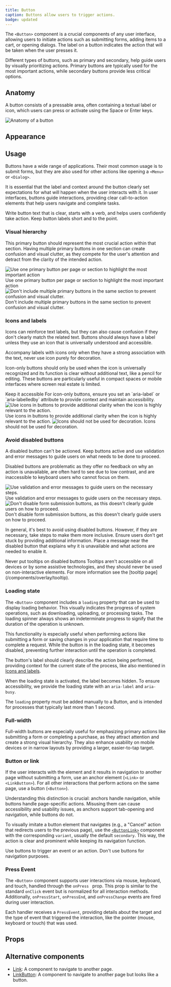 ```yaml
---
title: Button
caption: Buttons allow users to trigger actions.
badge: updated
---
```


The `<Button>` component is a crucial components of any user interface, allowing users to initiate actions such as submitting forms, adding items to a cart, or opening dialogs. The label on a button indicates the action that will be taken when the user presses it.

Different types of buttons, such as primary and secondary, help guide users by visually prioritizing actions. Primary buttons are typically used for the most important actions, while secondary buttons provide less critical options.

## Anatomy

A button consists of a pressable area, often containing a textual label or icon, which users can press or activate using the Space or Enter keys.

<Image
  src="/button/button-anatomy.jpg"
  alt="Anatomy of a button"
  width={800}
  height={550}
  className="mx-auto block"
/>

## Appearance

<AppearanceDemo component={title} />

<AppearanceTable component={title} />

## Usage

Buttons have a wide range of applications. Their most common usage is to submit forms, but they are also used for other actions like opening a `<Menu>` or `<Dialog>`.

It is essential that the label and context around the button clearly set expectations for what will happen when the user interacts with it. In user interfaces, buttons guide interactions, providing clear call-to-action elements that help users navigate and complete tasks.

<GuidelineTiles>
  <Do>
    <Do.Description>
      Write button text that is clear, starts with a verb, and helps users
      confidently take action.
    </Do.Description>
  </Do>
  <Do>
    <Do.Description>Keep button labels short and to the point.</Do.Description>
  </Do>
</GuidelineTiles>

### Visual hierarchy

This primary button should represent the most crucial action within that section. Having multiple primary buttons in one section can create confusion and visual clutter, as they compete for the user's attention and detract from the clarity of the intended action.

<GuidelineTiles>
  <Do>
    <Do.Figure>
      <Image
        width={700}
        height={700}
        unoptimized
        src="/button/button-hierachy-do.jpg"
        alt="Use one primary button per page or section to highlight the most important action"
      />
    </Do.Figure>
    <Do.Description>
      Use one primary button per page or section to highlight the most important
      action
    </Do.Description>
  </Do>
  <Dont>
    <Dont.Figure>
      <Image
        width={700}
        height={700}
        unoptimized
        src="/button/button-hierachy-dont.jpg"
        alt="Don't include multiple primary buttons in the same section to prevent confusion and visual clutter."
      />
    </Dont.Figure>
    <Dont.Description>
      Don't include multiple primary buttons in the same section to prevent
      confusion and visual clutter.
    </Dont.Description>
  </Dont>
</GuidelineTiles>

### Icons and labels

Icons can reinforce text labels, but they can also cause confusion if they don't clearly match the related text. Buttons should always have a label unless they use an icon that is universally understood and accessible.

Accompany labels with icons only when they have a strong association with the text, never use icon purely for decoration.

Icon-only buttons should only be used when the icon is universally recognized and its function is clear without additional text, like a pencil for editing. These buttons are particularly useful in compact spaces or mobile interfaces where screen real estate is limited.

<ComponentDemo file="./button-icon.demo.tsx" />

<SectionMessage variant="info">
  <SectionMessage.Title>Keep it accessible</SectionMessage.Title>
  <SectionMessage.Content>
    For icon-only buttons, ensure you set an `aria-label` or `aria-labelledby`
    attribute to provide context and maintain accessibility.
  </SectionMessage.Content>
</SectionMessage>

<GuidelineTiles>
  <Do>
    <Do.Figure>
      <Image
        width={700}
        height={700}
        unoptimized
        src="/button/button-icon-do.jpg"
        alt="Use icons in buttons to provide additional clarity when the icon is highly relevant to the action."
      />
    </Do.Figure>
    <Do.Description>
      Use icons in buttons to provide additional clarity when the icon is highly
      relevant to the action.
    </Do.Description>
  </Do>
  <Dont>
    <Dont.Figure>
      <Image
        width={700}
        height={700}
        unoptimized
        src="/button/button-icon-dont.jpg"
        alt="Icons should not be used for decoration."
      />
    </Dont.Figure>
    <Dont.Description>
      Icons should not be used for decoration.
    </Dont.Description>
  </Dont>
</GuidelineTiles>

### Avoid disabled buttons

A disabled button can't be actioned. Keep buttons active and use validation and error messages to guide users on what needs to be done to proceed.

Disabled buttons are problematic as they offer no feedback on why an action is unavailable, are often hard to see due to low contrast, and are inaccessible to keyboard users who cannot focus on them.

<GuidelineTiles>
  <Do>
    <Do.Figure>
      <Image
        width={700}
        height={700}
        unoptimized
        src="/button/button-disabled-do.jpg"
        alt="Use validation and error messages to guide users on the necessary steps."
      />
    </Do.Figure>
    <Do.Description>
      Use validation and error messages to guide users on the necessary steps.
    </Do.Description>
  </Do>
  <Dont>
    <Dont.Figure>
      <Image
        width={700}
        height={700}
        unoptimized
        src="/button/button-disabled-dont.jpg"
        alt="Don't disable form submission buttons, as this doesn't clearly guide users on how to proceed."
      />
    </Dont.Figure>
    <Dont.Description>
      Don't disable form submission buttons, as this doesn't clearly guide users
      on how to proceed.
    </Dont.Description>
  </Dont>
</GuidelineTiles>

In general, it's best to avoid using disabled buttons. However, if they are necessary, take steps to make them more inclusive. Ensure users don't get stuck by providing additional information. Place a message near the disabled button that explains why it is unavailable and what actions are needed to enable it.

<ComponentDemo file="./button-disabled.demo.tsx" />

<SectionMessage variant="warning">
  <SectionMessage.Title>
    Never put tooltips on disabled buttons
  </SectionMessage.Title>
  <SectionMessage.Content>
    Tooltips aren't accessible on all devices or by some assistive technologies,
    and they should never be used on non-interactive elements. For more
    information see the [tooltip page](/components/overlay/tooltip).
  </SectionMessage.Content>
</SectionMessage>

### Loading state

The `<Button>` component includes a `loading` property that can be used to display loading behavior. This visually indicates the progress of system operations, such as downloading, uploading, or processing tasks. The loading spinner always shows an indeterminate progress to signify that the duration of the operation is unknown.

This functionality is especially useful when performing actions like submitting a form or saving changes in your application that require time to complete a request. While the button is in the loading state, it becomes disabled, preventing further interaction until the operation is completed.

The button's label should clearly describe the action being performed, providing context for the current state of the process, like also mentioned in [Icons and labels](#icons-and-labels).

When the loading state is activated, the label becomes hidden. To ensure accessibility, we provide the loading state with an `aria-label` and `aria-busy`.

The `loading` property must be added manually to a Button, and is intended for processes that typically last more than 1 second.

<ComponentDemo file="./button-loading.demo.tsx" />

### Full-width

Full-width buttons are especially useful for emphasizing primary actions like submitting a form or completing a purchase, as they attract attention and create a strong visual hierarchy. They also enhance usability on mobile devices or in narrow layouts by providing a larger, easier-to-tap target.

<ComponentDemo file="./button-full-width.demo.tsx" />

### Button or link

If the user interacts with the element and it results in navigation to another page without submitting a form, use an anchor element (`<Link>` or `<LinkButton>`). For all other interactions that perform actions on the same page, use a button (`<Button>`).

Understanding this distinction is crucial: anchors handle navigation, while buttons handle page-specific actions. Misusing them can cause accessibility and usability issues, as anchors support tab-opening and navigation, while buttons do not.

To visually imitate a button element that navigates (e.g., a "Cancel" action that redirects users to the previous page), use the [`<ButtonLink>`](/components/actions/button-link) component with the corresponding `variant`, usually the default `secondary`. This way, the action is clear and prominent while keeping its navigation function.

<ComponentDemo file="./button-link.demo.tsx" />

<GuidelineTiles>
  <Do>
    <Do.Description>
      Use buttons to trigger an event or an action.
    </Do.Description>
  </Do>
  <Dont>
    <Dont.Description>
      Don't use buttons for navigation purposes.
    </Dont.Description>
  </Dont>
</GuidelineTiles>

### Press Event

The `<Button>` component supports user interactions via mouse, keyboard, and touch, handled through the `onPress ` prop. This prop is similar to the standard `onClick` event but is normalized for all interaction methods. Additionally, `onPressStart`, `onPressEnd`, and `onPressChange` events are fired during user interaction.

Each handler receives a `PressEvent`, providing details about the target and the type of event that triggered the interaction, like the pointer (mouse, keyboard or touch) that was used.

<ComponentDemo file="./button-press.demo.tsx" />

## Props

<StorybookHintMessage component={title} />

<PropsTable component={title} />

## Alternative components

- [Link](/components/actions/link): A component to navigate to another page.
- [LinkButton](/components/actions/link-button): A component to navigate to another page but looks like a button.
